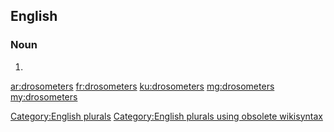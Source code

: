==English==

===Noun===
{{head|en}}

# {{plural of|drosometer}}

[[Category:English plurals]][[Category:English plurals using obsolete wikisyntax]]

[[ar:drosometers]]
[[fr:drosometers]]
[[ku:drosometers]]
[[mg:drosometers]]
[[my:drosometers]]